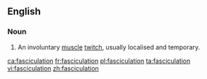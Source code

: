 ==English==
{{wikipedia}}
===Noun===
{{en-noun}}

# {{context|anatomy|muscles|lang=en}} An involuntary [[muscle]] [[twitch]], usually localised and temporary.

[[ca:fasciculation]]
[[fr:fasciculation]]
[[pl:fasciculation]]
[[ta:fasciculation]]
[[vi:fasciculation]]
[[zh:fasciculation]]